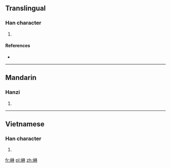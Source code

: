 ==Translingual==

===Han character===
{{Han char|rn=46|rad=山|as=08|sn=11|four=|canj=山木木 (UDD)|ids=⿰[[山]][[林]]}}

# {{defn|Han|sort=山08}}

====References====
* {{Han ref|kx=0313.050|dkj=08156|dj=0614.030|hdz=10777.140|uh=5D0A|ud=23818}}

----

==Mandarin==

===Hanzi===
{{cmn-hanzi|pin=[[lín]] ([[lin2]])|wg=lin<sup>2</sup>}}

# {{defn|lang=cmn|sort=山08}}

----

==Vietnamese==

===Han character===
{{vi-readings|rs=山08| hanviet = lờm}}

# {{defn|lang=vi|sort=山08}}

[[fr:崊]]
[[pl:崊]]
[[zh:崊]]